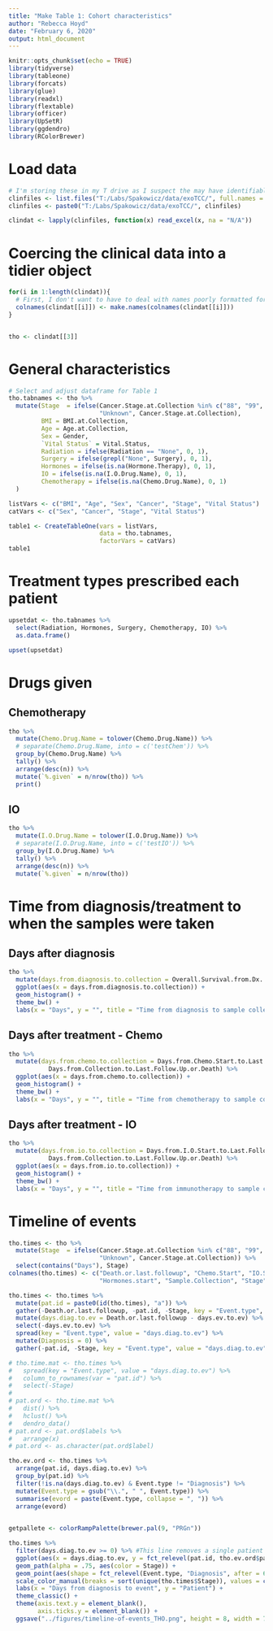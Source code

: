 ```yaml
---
title: "Make Table 1: Cohort characteristics"
author: "Rebecca Hoyd"
date: "February 6, 2020"
output: html_document
---
```


```r
knitr::opts_chunk$set(echo = TRUE)
library(tidyverse)
library(tableone)
library(forcats)
library(glue)
library(readxl)
library(flextable)
library(officer)
library(UpSetR)
library(ggdendro)
library(RColorBrewer)

```

# Load data
```r
# I'm storing these in my T drive as I suspect the may have identifiable information
clinfiles <- list.files("T:/Labs/Spakowicz/data/exoTCC/", full.names = F, "_Spakowicz")
clinfiles <- paste0("T:/Labs/Spakowicz/data/exoTCC/", clinfiles)

clindat <- lapply(clinfiles, function(x) read_excel(x, na = "N/A"))


```


# Coercing the clinical data into a tidier object
```r

for(i in 1:length(clindat)){
  # First, I don't want to have to deal with names poorly formatted for R. 
  colnames(clindat[[i]]) <- make.names(colnames(clindat[[i]]))
}


tho <- clindat[[3]]
```

# General characteristics

```r

# Select and adjust dataframe for Table 1
tho.tabnames <- tho %>%
  mutate(Stage  = ifelse(Cancer.Stage.at.Collection %in% c("88", "99", "undeterm.") , 
                         "Unknown", Cancer.Stage.at.Collection),
         BMI = BMI.at.Collection,
         Age = Age.at.Collection,
         Sex = Gender,
         `Vital Status` = Vital.Status,
         Radiation = ifelse(Radiation == "None", 0, 1),
         Surgery = ifelse(grepl("None", Surgery), 0, 1),
         Hormones = ifelse(is.na(Hormone.Therapy), 0, 1),
         IO = ifelse(is.na(I.O.Drug.Name), 0, 1),
         Chemotherapy = ifelse(is.na(Chemo.Drug.Name), 0, 1)
  )
```

```r
listVars <- c("BMI", "Age", "Sex", "Cancer", "Stage", "Vital Status")
catVars <- c("Sex", "Cancer", "Stage", "Vital Status")
```

```r
table1 <- CreateTableOne(vars = listVars,
                         data = tho.tabnames,
                         factorVars = catVars)
table1
```

# Treatment types prescribed each patient

```r
upsetdat <- tho.tabnames %>%
  select(Radiation, Hormones, Surgery, Chemotherapy, IO) %>%
  as.data.frame()

upset(upsetdat)
```

# Drugs given

## Chemotherapy
```r

tho %>% 
  mutate(Chemo.Drug.Name = tolower(Chemo.Drug.Name)) %>%
  # separate(Chemo.Drug.Name, into = c('testChem')) %>%
  group_by(Chemo.Drug.Name) %>%
  tally() %>%
  arrange(desc(n)) %>%
  mutate(`%.given` = n/nrow(tho)) %>%
  print()
```


## IO

```r

tho %>%
  mutate(I.O.Drug.Name = tolower(I.O.Drug.Name)) %>%
  # separate(I.O.Drug.Name, into = c('testIO')) %>%
  group_by(I.O.Drug.Name) %>%
  tally() %>%
  arrange(desc(n)) %>%
  mutate(`%.given` = n/nrow(tho))
```


# Time from diagnosis/treatment to when the samples were taken

## Days after diagnosis


```r
tho %>%
  mutate(days.from.diagnosis.to.collection = Overall.Survival.from.Dx..days. - Days.from.Collection.to.Last.Follow.Up.or.Death) %>%
  ggplot(aes(x = days.from.diagnosis.to.collection)) +
  geom_histogram() +
  theme_bw() +
  labs(x = "Days", y = "", title = "Time from diagnosis to sample collection")
```

## Days after treatment - Chemo

```r
tho %>%
  mutate(days.from.chemo.to.collection = Days.from.Chemo.Start.to.Last.Follow.Up.or.Death -
           Days.from.Collection.to.Last.Follow.Up.or.Death) %>%
  ggplot(aes(x = days.from.chemo.to.collection)) +
  geom_histogram() +
  theme_bw() +
  labs(x = "Days", y = "", title = "Time from chemotherapy to sample collection")
```

## Days after treatment - IO

```r
tho %>%
  mutate(days.from.io.to.collection = Days.from.I.O.Start.to.Last.Follow.Up.or.Death -
           Days.from.Collection.to.Last.Follow.Up.or.Death) %>%
  ggplot(aes(x = days.from.io.to.collection)) +
  geom_histogram() +
  theme_bw() +
  labs(x = "Days", y = "", title = "Time from immunotherapy to sample collection")
```

# Timeline of events

```r
tho.times <- tho %>%
  mutate(Stage  = ifelse(Cancer.Stage.at.Collection %in% c("88", "99", "undeterm.") , 
                         "Unknown", Cancer.Stage.at.Collection)) %>%
  select(contains("Days"), Stage)
colnames(tho.times) <- c("Death.or.last.followup", "Chemo.Start", "IO.Start", "Radiation.start", 
                         "Hormones.start", "Sample.Collection", "Stage")

tho.times <- tho.times %>%
  mutate(pat.id = paste0(id(tho.times), "a")) %>%
  gather(-Death.or.last.followup, -pat.id, -Stage, key = "Event.type", value = "days.ev.to.ev") %>%
  mutate(days.diag.to.ev = Death.or.last.followup - days.ev.to.ev) %>%
  select(-days.ev.to.ev) %>%
  spread(key = "Event.type", value = "days.diag.to.ev") %>%
  mutate(Diagnosis = 0) %>%
  gather(-pat.id, -Stage, key = "Event.type", value = "days.diag.to.ev")
```

```r
# tho.time.mat <- tho.times %>%
#   spread(key = "Event.type", value = "days.diag.to.ev") %>%
#   column_to_rownames(var = "pat.id") %>%
#   select(-Stage)
# 
# pat.ord <- tho.time.mat %>%
#   dist() %>%
#   hclust() %>%
#   dendro_data()
# pat.ord <- pat.ord$labels %>%
#   arrange(x)
# pat.ord <- as.character(pat.ord$label)

tho.ev.ord <- tho.times %>%
  arrange(pat.id, days.diag.to.ev) %>%
  group_by(pat.id) %>%
  filter(!is.na(days.diag.to.ev) & Event.type != "Diagnosis") %>%
  mutate(Event.type = gsub("\\.", " ", Event.type)) %>%
  summarise(evord = paste(Event.type, collapse = ", ")) %>%
  arrange(evord)
         

```


```r
getpallete <- colorRampPalette(brewer.pal(9, "PRGn"))

tho.times %>%
  filter(days.diag.to.ev >= 0) %>% #This line removes a single patient listed as having chemo >2000 days before                                            diagnosis and one who started radiation 3 days before diagnosis.
  ggplot(aes(x = days.diag.to.ev, y = fct_relevel(pat.id, tho.ev.ord$pat.id))) +
  geom_path(alpha = .75, aes(color = Stage)) +
  geom_point(aes(shape = fct_relevel(Event.type, "Diagnosis", after = 6))) +
  scale_color_manual(breaks = sort(unique(tho.times$Stage)), values = c(getpallete(10), "grey")) +
  labs(x = "Days from diagnosis to event", y = "Patient") +
  theme_classic() +
  theme(axis.text.y = element_blank(),
        axis.ticks.y = element_blank()) +
  ggsave("../figures/timeline-of-events_THO.png", height = 8, width = 7)
```